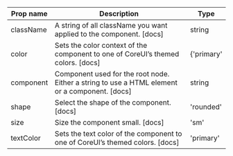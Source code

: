 | Prop name | Description | Type |
| --- | --- | --- |
| className | A string of all className you want applied to the component. [docs] | string |
| color | Sets the color context of the component to one of CoreUI’s themed colors. [docs] | {'primary' | 'secondary' | 'success' | 'danger' | 'warning' | 'info' | 'dark' | 'light' | string} |
| component | Component used for the root node. Either a string to use a HTML element or a component. [docs] | string | ComponentClass<any, any> | FunctionComponent<any> |
| shape | Select the shape of the component. [docs] | 'rounded' | 'rounded-top' | 'rounded-end' | 'rounded-bottom' | 'rounded-start' | 'rounded-circle' | 'rounded-pill' | 'rounded-0' | 'rounded-1' | 'rounded-2' | 'rounded-3' | string |
| size | Size the component small. [docs] | 'sm' |
| textColor | Sets the text color of the component to one of CoreUI’s themed colors. [docs] | 'primary' | 'secondary' | 'success' | 'danger' | 'warning' | 'info' | 'dark' | 'light' | 'white' | 'muted' | string |
